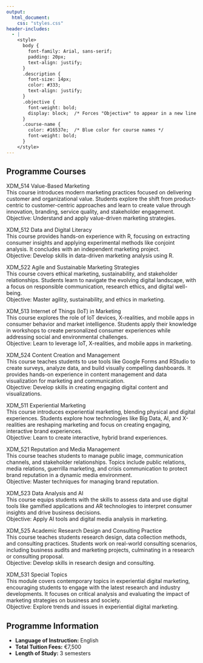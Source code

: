 ```yaml
---
output: 
  html_document:
    css: "styles.css"
header-includes:
  - |
    <style>
      body { 
        font-family: Arial, sans-serif; 
        padding: 20px; 
        text-align: justify; 
      }
      .description { 
        font-size: 14px; 
        color: #333; 
        text-align: justify; 
      }
      .objective {
        font-weight: bold;
        display: block;  /* Forces "Objective" to appear in a new line */
      }
      .course-name {
        color: #16537e;  /* Blue color for course names */
        font-weight: bold;
      }
    </style>
---
```


## Programme Courses

<span class="course-name">XDM_514 Value-Based Marketing</span>  
This course introduces modern marketing practices focused on delivering customer and organizational value. Students explore the shift from product-centric to customer-centric approaches and learn to create value through innovation, branding, service quality, and stakeholder engagement.  
<span class="objective">Objective:</span> Understand and apply value-driven marketing strategies.

<span class="course-name">XDM_512 Data and Digital Literacy</span>  
This course provides hands-on experience with R, focusing on extracting consumer insights and applying experimental methods like conjoint analysis. It concludes with an independent marketing project.  
<span class="objective">Objective:</span> Develop skills in data-driven marketing analysis using R.

<span class="course-name">XDM_522 Agile and Sustainable Marketing Strategies</span>  
This course covers ethical marketing, sustainability, and stakeholder relationships. Students learn to navigate the evolving digital landscape, with a focus on responsible communication, research ethics, and digital well-being.  
<span class="objective">Objective:</span> Master agility, sustainability, and ethics in marketing.

<span class="course-name">XDM_513 Internet of Things (IoT) in Marketing</span>  
This course explores the role of IoT devices, X-realities, and mobile apps in consumer behavior and market intelligence. Students apply their knowledge in workshops to create personalized consumer experiences while addressing social and environmental challenges.  
<span class="objective">Objective:</span> Learn to leverage IoT, X-realities, and mobile apps in marketing.

<span class="course-name">XDM_524 Content Creation and Management</span>  
This course teaches students to use tools like Google Forms and RStudio to create surveys, analyze data, and build visually compelling dashboards. It provides hands-on experience in content management and data visualization for marketing and communication.  
<span class="objective">Objective:</span> Develop skills in creating engaging digital content and visualizations.

<span class="course-name">XDM_511 Experiential Marketing</span>  
This course introduces experiential marketing, blending physical and digital experiences. Students explore how technologies like Big Data, AI, and X-realities are reshaping marketing and focus on creating engaging, interactive brand experiences.  
<span class="objective">Objective:</span> Learn to create interactive, hybrid brand experiences.

<span class="course-name">XDM_521 Reputation and Media Management</span>  
This course teaches students to manage public image, communication channels, and stakeholder relationships. Topics include public relations, media relations, guerrilla marketing, and crisis communication to protect brand reputation in a dynamic media environment.  
<span class="objective">Objective:</span> Master techniques for managing brand reputation.

<span class="course-name">XDM_523 Data Analysis and AI</span>  
This course equips students with the skills to assess data and use digital tools like gamified applications and AR technologies to interpret consumer insights and drive business decisions.  
<span class="objective">Objective:</span> Apply AI tools and digital media analysis in marketing.

<span class="course-name">XDM_525 Academic Research Design and Consulting Practice</span>  
This course teaches students research design, data collection methods, and consulting practices. Students work on real-world consulting scenarios, including business audits and marketing projects, culminating in a research or consulting proposal.  
<span class="objective">Objective:</span> Develop skills in research design and consulting.

<span class="course-name">XDM_531 Special Topics</span>  
This module covers contemporary topics in experiential digital marketing, encouraging students to engage with the latest research and industry developments. It focuses on critical analysis and evaluating the impact of marketing strategies on business and society.  
<span class="objective">Objective:</span> Explore trends and issues in experiential digital marketing.

## Programme Information

- **Language of Instruction:** English  
- **Total Tuition Fees:** €7,500  
- **Length of Study:** 3 semesters
